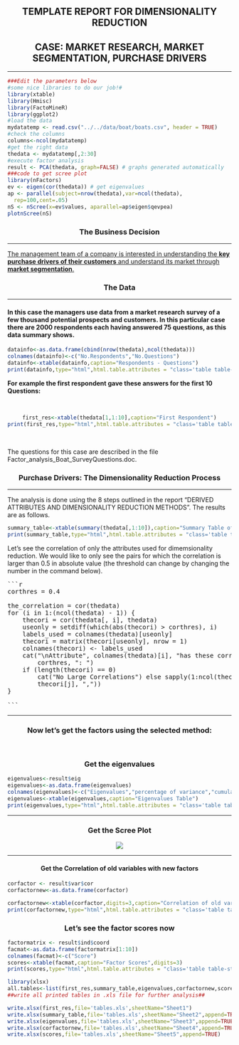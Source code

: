 <div class="container">
<center>
<h2>TEMPLATE REPORT FOR DIMENSIONALITY REDUCTION</h2>

<h2>CASE: MARKET RESEARCH, MARKET SEGMENTATION, PURCHASE DRIVERS</h2>
</center>
<hr>

<!--Proccess Parameters:

Please first edit the parameters in the chunk below. These parameters incude the data used as well as parameters regarding how many factors/drivers to find and with which statistical methods. The data loaded in that file are used in this report.-->

```r
###Edit the parameters below
#some nice libraries to do our job!#
library(xtable)
library(Hmisc)
library(FactoMineR)
library(ggplot2)
#load the data
mydatatemp <- read.csv("../../data/boat/boats.csv", header = TRUE)
#check the columns
columns<-ncol(mydatatemp)
#get the right data
thedata <- mydatatemp[,2:30]
#execute factor analysis
result <- PCA(thedata, graph=FALSE) # graphs generated automatically
###code to get scree plot
library(nFactors)
ev <- eigen(cor(thedata)) # get eigenvalues
ap <- parallel(subject=nrow(thedata),var=ncol(thedata),
  rep=100,cent=.05)
nS <- nScree(x=ev$values, aparallel=ap$eigen$qevpea)
plotnScree(nS)

```

<center><h3>
The Business Decision</h3></center>
<hr>

<p><u>The management team of a company is interested in understanding the **key purchase drivers of their customers** and understand its market through **market segmentation**.</u></p>  

<center><h3>The Data</h3></center>
<hr>


<p><h4>In this case the managers use data from a **market research survey** of a few thousand potential prospects and customers. In this particular case there are 2000 respondents each having answered 75 questions, as this data summary shows.</h4></p> 

```r
datainfo<-as.data.frame(cbind(nrow(thedata),ncol(thedata)))
colnames(datainfo)<-c("No.Respondents","No.Questions")
datainfo<-xtable(datainfo,caption="Respondents - Questions")
print(datainfo,type="html",html.table.attributes = "class='table table-striped table-hover table-bordered'",caption.placement="top")

```

<p><b>For example the first respondent gave these answers for the first 10 Questions:</b></p>
<br>


<center>
```r
first_res<-xtable(thedata[1,1:10],caption="First Respondent")
print(first_res,type="html",html.table.attributes = "class='table table-striped table-hover table-bordered'",caption.placement="top")
```
</center>
<br>
<p>The questions for this case are described in the file Factor_analysis_Boat_SurveyQuestions.doc.</p>

<center><h3>Purchase Drivers: The Dimensionality Reduction Process</h3></center>
<hr>

<p>The analysis is done using the 8 steps outlined in the report "DERIVED ATTRIBUTES AND DIMENSIONALITY REDUCTION METHODS". The results are as follows.</p>

<!--Summary statistics of the data-->
<center>

```r
summary_table<-xtable(summary(thedata[,1:10]),caption="Summary Table of Boat Data for first 10 Questions")
print(summary_table,type="html",html.table.attributes = "class='table table-striped table-hover table-bordered'",caption.placement="top")
```

</center>


Let's see the correlation of only the attributes used for dimemsionality reduction. We would like to only see the pairs for which the correlation is larger than 0.5 in absolute value (the threshold can change by changing the number in the command below).
<br>
<pre>
```r
corthres = 0.4

the_correlation = cor(thedata)
for (i in 1:(ncol(thedata) - 1)) {
    thecori = cor(thedata[, i], thedata)
    useonly = setdiff(which(abs(thecori) > corthres), i)
    labels_used = colnames(thedata)[useonly]
    thecori = matrix(thecori[useonly], nrow = 1)
    colnames(thecori) <- labels_used
    cat("\nAttribute", colnames(thedata)[i], "has these correlations above", 
        corthres, ": ")
    if (length(thecori) == 0) 
        cat("No Large Correlations") else sapply(1:ncol(thecori), function(j) cat(colnames(thecori)[j], ":", 
        thecori[j], ","))
}

```
</pre>
<hr>
<h3><center>Now let's get the factors using the selected method:</center></h3>
<br>
<h3><center>Get the eigenvalues</center></h3>

```r
eigenvalues<-result$eig
eigenvalues<-as.data.frame(eigenvalues)
colnames(eigenvalues)<-c("Eigenvalues","percentage of variance","cumulative percentage of variance")
eigenvalues<-xtable(eigenvalues,caption="Eigenvalues Table")
print(eigenvalues,type="html",html.table.attributes = "class='table table-striped table-hover table-bordered'",caption.placement="top")
```
<hr>
<h3><center>Get the Scree Plot</center></h3>

<center><img src='figure/scree.png'></center>

<hr>
<center><h4>Get the Correlation of old variables with new factors<h4></center>

```r
corfactor <- result$var$cor
corfactornew<-as.data.frame(corfactor)

corfactornew<-xtable(corfactor,digits=3,caption="Correlation of old variables with new factors")
print(corfactornew,type="html",html.table.attributes = "class='table table-striped table-hover table-bordered'",caption.placement="top")
```

<h3><center>Let's see the factor scores now</center></h3>

```r
factormatrix <- result$ind$coord
facmat<-as.data.frame(factormatrix[1:10])
colnames(facmat)<-c("Score")
scores<-xtable(facmat,caption="Factor Scores",digits=3)
print(scores,type="html",html.table.attributes = "class='table table-striped table-hover table-bordered'",caption.placement="top")

```

```r
library(xlsx)
all.tables<-list(first_res,summary_table,eigenvalues,corfactornew,scores)
##write all printed tables in .xls file for further analysis##

write.xlsx(first_res,file='tables.xls',sheetName="Sheet1")
write.xlsx(summary_table,file='tables.xls',sheetName="Sheet2",append=TRUE)
write.xlsx(eigenvalues,file='tables.xls',sheetName="Sheet3",append=TRUE)
write.xlsx(corfactornew,file='tables.xls',sheetName="Sheet4",append=TRUE)
write.xlsx(scores,file='tables.xls',sheetName="Sheet5",append=TRUE)



```

</div>